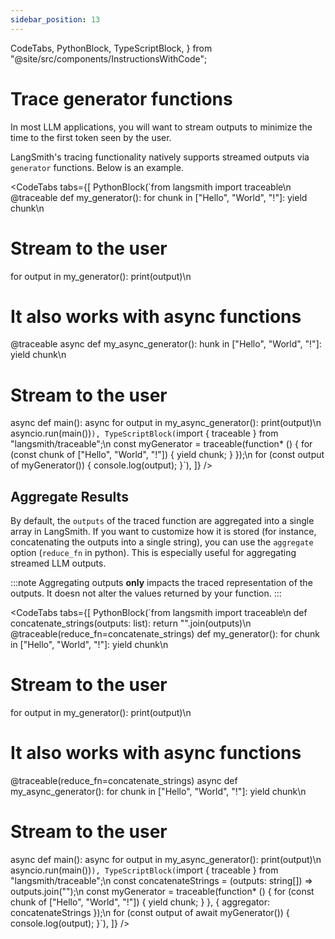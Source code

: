 ```yaml
---
sidebar_position: 13
---
```


  CodeTabs,
  PythonBlock,
  TypeScriptBlock,
} from "@site/src/components/InstructionsWithCode";

# Trace generator functions

In most LLM applications, you will want to stream outputs to minimize the time to the first token seen by the user.

LangSmith's tracing functionality natively supports streamed outputs via `generator` functions. Below is an example.

<CodeTabs
  tabs={[
    PythonBlock(`from langsmith import traceable\n
@traceable
def my_generator():
    for chunk in ["Hello", "World", "!"]:
        yield chunk\n
# Stream to the user
for output in my_generator():
    print(output)\n
# It also works with async functions
@traceable
async def my_async_generator():
    hunk in ["Hello", "World", "!"]:
        yield chunk\n
# Stream to the user
async def main():
    async for output in my_async_generator():
        print(output)\n
asyncio.run(main())`),
    TypeScriptBlock(`import { traceable } from "langsmith/traceable";\n
const myGenerator = traceable(function\* () {
    for (const chunk of ["Hello", "World", "!"]) {
        yield chunk;
    }
});\n
for (const output of myGenerator()) {
    console.log(output);
}`),
  ]}
/>

## Aggregate Results

By default, the `outputs` of the traced function are aggregated into a single array in LangSmith.
If you want to customize how it is stored (for instance, concatenating the outputs into a single string), you can use the `aggregate` option (`reduce_fn` in python).
This is especially useful for aggregating streamed LLM outputs.

:::note
Aggregating outputs **only** impacts the traced representation of the outputs. It doesn not alter the values returned by your function.
:::

<CodeTabs
  tabs={[
    PythonBlock(`from langsmith import traceable\n
def concatenate_strings(outputs: list):
    return "".join(outputs)\n
@traceable(reduce_fn=concatenate_strings)
def my_generator():
    for chunk in ["Hello", "World", "!"]:
        yield chunk\n
# Stream to the user
for output in my_generator():
    print(output)\n
# It also works with async functions
@traceable(reduce_fn=concatenate_strings)
async def my_async_generator():
    for chunk in ["Hello", "World", "!"]:
        yield chunk\n
# Stream to the user
async def main():
    async for output in my_async_generator():
        print(output)\n
asyncio.run(main())`),
    TypeScriptBlock(`import { traceable } from "langsmith/traceable";\n
const concatenateStrings = (outputs: string[]) => outputs.join("");\n
const myGenerator = traceable(function* () {
    for (const chunk of ["Hello", "World", "!"]) {
        yield chunk;
    }
}, { aggregator: concatenateStrings });\n
for (const output of await myGenerator()) {
    console.log(output);
}`),
  ]}
/>

